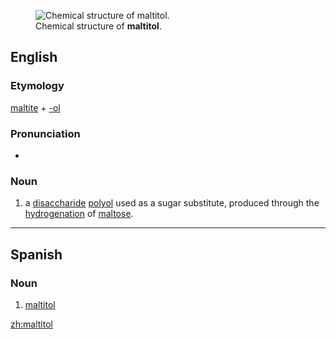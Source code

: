 [[Image:Maltitol.svg|thumb|Chemical structure of '''maltitol'''.]]
==English==

===Etymology===

[[maltite]] + [[-ol]]

===Pronunciation===

*{{IPA|ˌmɔːltətɔl}}

===Noun===
{{en-noun|-}}
{{wikipedia}}
# {{organic chemistry}} a [[disaccharide]] [[polyol]] used as a sugar substitute, produced through the [[hydrogenation]] of [[maltose]].

----
==Spanish==
{{wikipedia|lang=es}}
===Noun===
{{es-noun-m|pl=malitoles}}

# {{organic compound|lang=es}} [[#English|maltitol]]

[[zh:maltitol]]